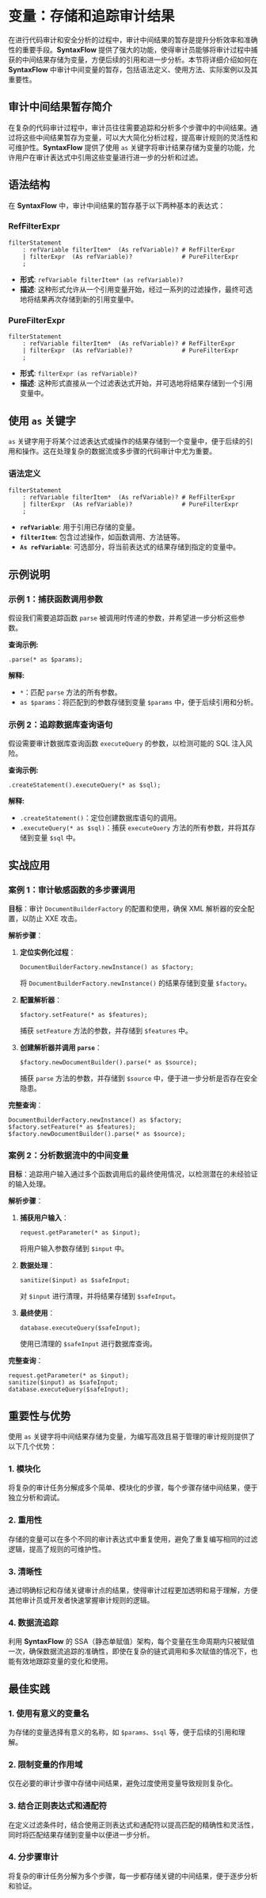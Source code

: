 # 变量：存储和追踪审计结果

在进行代码审计和安全分析的过程中，审计中间结果的暂存是提升分析效率和准确性的重要手段。**SyntaxFlow** 提供了强大的功能，使得审计员能够将审计过程中捕获的中间结果存储为变量，方便后续的引用和进一步分析。本节将详细介绍如何在 **SyntaxFlow** 中审计中间变量的暂存，包括语法定义、使用方法、实际案例以及其重要性。


<TOCInline toc={toc} />

## 审计中间结果暂存简介

在复杂的代码审计过程中，审计员往往需要追踪和分析多个步骤中的中间结果。通过将这些中间结果暂存为变量，可以大大简化分析过程，提高审计规则的灵活性和可维护性。**SyntaxFlow** 提供了使用 `as` 关键字将审计结果存储为变量的功能，允许用户在审计表达式中引用这些变量进行进一步的分析和过滤。

## 语法结构

在 **SyntaxFlow** 中，审计中间结果的暂存基于以下两种基本的表达式：

### RefFilterExpr

```antlr
filterStatement
    : refVariable filterItem*  (As refVariable)? # RefFilterExpr
    | filterExpr  (As refVariable)?              # PureFilterExpr
    ;
```

- **形式**: `refVariable filterItem* (as refVariable)?`
- **描述**: 这种形式允许从一个引用变量开始，经过一系列的过滤操作，最终可选地将结果再次存储到新的引用变量中。

### PureFilterExpr

```antlr
filterStatement
    : refVariable filterItem*  (As refVariable)? # RefFilterExpr
    | filterExpr  (As refVariable)?              # PureFilterExpr
    ;
```

- **形式**: `filterExpr (as refVariable)?`
- **描述**: 这种形式直接从一个过滤表达式开始，并可选地将结果存储到一个引用变量中。

## 使用 `as` 关键字

`as` 关键字用于将某个过滤表达式或操作的结果存储到一个变量中，便于后续的引用和操作。这在处理复杂的数据流或多步骤的代码审计中尤为重要。

### 语法定义

```antlr
filterStatement
    : refVariable filterItem*  (As refVariable)? # RefFilterExpr
    | filterExpr  (As refVariable)?              # PureFilterExpr
    ;
```

- **`refVariable`**: 用于引用已存储的变量。
- **`filterItem`**: 包含过滤操作，如函数调用、方法链等。
- **`As refVariable`**: 可选部分，将当前表达式的结果存储到指定的变量中。

## 示例说明

### 示例 1：捕获函数调用参数

假设我们需要追踪函数 `parse` 被调用时传递的参数，并希望进一步分析这些参数。

**查询示例:**

```syntaxflow
.parse(* as $params);
```

**解释:**

- `*`：匹配 `parse` 方法的所有参数。
- `as $params`：将匹配到的参数存储到变量 `$params` 中，便于后续引用和分析。

### 示例 2：追踪数据库查询语句

假设需要审计数据库查询函数 `executeQuery` 的参数，以检测可能的 SQL 注入风险。

**查询示例:**

```syntaxflow
.createStatement().executeQuery(* as $sql);
```

**解释:**

- `.createStatement()`：定位创建数据库语句的调用。
- `.executeQuery(* as $sql)`：捕获 `executeQuery` 方法的所有参数，并将其存储到变量 `$sql` 中。

## 实战应用

### 案例 1：审计敏感函数的多步骤调用

**目标**：审计 `DocumentBuilderFactory` 的配置和使用，确保 XML 解析器的安全配置，以防止 XXE 攻击。

**解析步骤**：

1. **定位实例化过程**：
    ```syntaxflow
    DocumentBuilderFactory.newInstance() as $factory;
    ```
    将 `DocumentBuilderFactory.newInstance()` 的结果存储到变量 `$factory`。

2. **配置解析器**：
    ```syntaxflow
    $factory.setFeature(* as $features);
    ```
    捕获 `setFeature` 方法的参数，并存储到 `$features` 中。

3. **创建解析器并调用 `parse`**：
    ```syntaxflow
    $factory.newDocumentBuilder().parse(* as $source);
    ```
    捕获 `parse` 方法的参数，并存储到 `$source` 中，便于进一步分析是否存在安全隐患。

**完整查询**：
```syntaxflow
DocumentBuilderFactory.newInstance() as $factory;
$factory.setFeature(* as $features);
$factory.newDocumentBuilder().parse(* as $source);
```

### 案例 2：分析数据流中的中间变量

**目标**：追踪用户输入通过多个函数调用后的最终使用情况，以检测潜在的未经验证的输入处理。

**解析步骤**：

1. **捕获用户输入**：
    ```syntaxflow
    request.getParameter(* as $input);
    ```
    将用户输入参数存储到 `$input` 中。

2. **数据处理**：
    ```syntaxflow
    sanitize($input) as $safeInput;
    ```
    对 `$input` 进行清理，并将结果存储到 `$safeInput`。

3. **最终使用**：
    ```syntaxflow
    database.executeQuery($safeInput);
    ```
    使用已清理的 `$safeInput` 进行数据库查询。

**完整查询**：
```syntaxflow
request.getParameter(* as $input);
sanitize($input) as $safeInput;
database.executeQuery($safeInput);
```

## 重要性与优势

使用 `as` 关键字将中间结果存储为变量，为编写高效且易于管理的审计规则提供了以下几个优势：

### 1. 模块化

将复杂的审计任务分解成多个简单、模块化的步骤，每个步骤存储中间结果，便于独立分析和调试。

### 2. 重用性

存储的变量可以在多个不同的审计表达式中重复使用，避免了重复编写相同的过滤逻辑，提高了规则的可维护性。

### 3. 清晰性

通过明确标记和存储关键审计点的结果，使得审计过程更加透明和易于理解，方便其他审计员或开发者快速掌握审计规则的逻辑。

### 4. 数据流追踪

利用 **SyntaxFlow** 的 SSA（静态单赋值）架构，每个变量在生命周期内只被赋值一次，确保数据流追踪的准确性，即使在复杂的链式调用和多次赋值的情况下，也能有效地跟踪变量的变化和使用。

## 最佳实践

### 1. 使用有意义的变量名

为存储的变量选择有意义的名称，如 `$params`、`$sql` 等，便于后续的引用和理解。

### 2. 限制变量的作用域

仅在必要的审计步骤中存储中间结果，避免过度使用变量导致规则复杂化。

### 3. 结合正则表达式和通配符

在定义过滤条件时，结合使用正则表达式和通配符以提高匹配的精确性和灵活性，同时将匹配结果存储到变量中以便进一步分析。

### 4. 分步骤审计

将复杂的审计任务分解为多个步骤，每一步都存储关键的中间结果，便于逐步分析和验证。